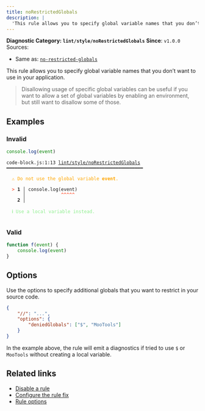 ```yaml
---
title: noRestrictedGlobals
description: |
  'This rule allows you to specify global variable names that you don’t want to use in your application.'
---
```


**Diagnostic Category: `lint/style/noRestrictedGlobals`**
<Tabs>
<TabItem label="JavaScript (and super languages)" icon="seti:javascript">
**Since**: `v1.0.0`
Sources: 
- Same as: <a href="https://eslint.org/docs/latest/rules/no-restricted-globals" target="_blank"><code>no-restricted-globals</code></a>

This rule allows you to specify global variable names that you don’t want to use in your application.

>Disallowing usage of specific global variables can be useful if you want to allow a set of
global variables by enabling an environment, but still want to disallow some of those.


## Examples

### Invalid

```js
console.log(event)
```

<pre class="language-text"><code class="language-text">code-block.js:1:13 <a href="https://biomejs.dev/linter/rules/no-restricted-globals">lint/style/noRestrictedGlobals</a> ━━━━━━━━━━━━━━━━━━━━━━━━━━━━━━━━━━━━━━━━━━━━━━━━━━<br /><br /><strong><span style="color: Orange;">  </span></strong><strong><span style="color: Orange;">⚠</span></strong> <span style="color: Orange;">Do not use the global variable </span><span style="color: Orange;"><strong>event</strong></span><span style="color: Orange;">.</span><br />  <br /><strong><span style="color: Tomato;">  </span></strong><strong><span style="color: Tomato;">&gt;</span></strong> <strong>1 │ </strong>console.log(event)<br />   <strong>   │ </strong>            <strong><span style="color: Tomato;">^</span></strong><strong><span style="color: Tomato;">^</span></strong><strong><span style="color: Tomato;">^</span></strong><strong><span style="color: Tomato;">^</span></strong><strong><span style="color: Tomato;">^</span></strong><br />    <strong>2 │ </strong><br />  <br /><strong><span style="color: lightgreen;">  </span></strong><strong><span style="color: lightgreen;">ℹ</span></strong> <span style="color: lightgreen;">Use a local variable instead.</span><br />  <br /></code></pre>

### Valid

```js
function f(event) {
    console.log(event)
}
```

## Options

Use the options to specify additional globals that you want to restrict in your
source code.

```json
{
    "//": "...",
    "options": {
        "deniedGlobals": ["$", "MooTools"]
    }
}
```

In the example above, the rule will emit a diagnostics if tried to use `$` or `MooTools` without
creating a local variable.

## Related links

- [Disable a rule](/linter/#disable-a-lint-rule)
- [Configure the rule fix](/linter#configure-the-rule-fix)
- [Rule options](/linter/#rule-options)

</TabItem>
</Tabs>


